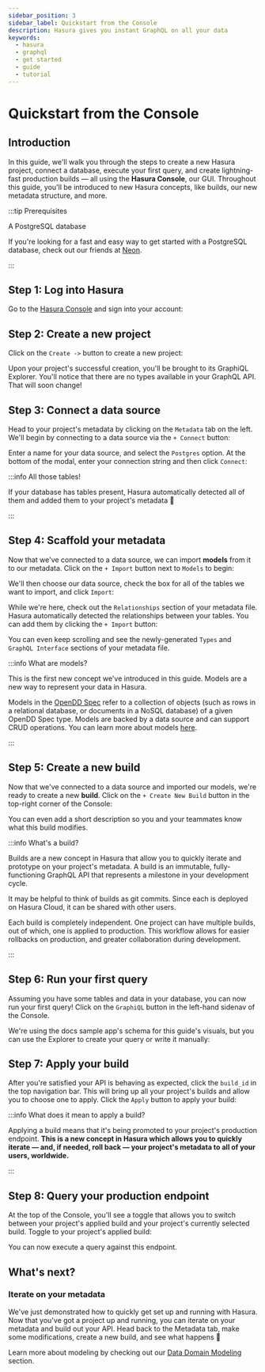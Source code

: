 ```yaml
---
sidebar_position: 3
sidebar_label: Quickstart from the Console
description: Hasura gives you instant GraphQL on all your data
keywords:
  - hasura
  - graphql
  - get started
  - guide
  - tutorial
---
```



# Quickstart from the Console

## Introduction

In this guide, we'll walk you through the steps to create a new Hasura project, connect a database, execute your first
query, and create lightning-fast production builds — all using the **Hasura Console**, our GUI. Throughout this guide,
you'll be introduced to new Hasura concepts, like builds, our new metadata structure, and more.

:::tip Prerequisites

A PostgreSQL database

If you're looking for a fast and easy way to get started with a PostgreSQL database, check out our friends at
[Neon](https://neon.tech).

:::

## Step 1: Log into Hasura

Go to the [Hasura Console](https://console.hasura.io) and sign into your account:

<Thumbnail src="/img/get-started/0.0.1_console-login.png" alt="Log into Hasura Console" width="1000px" />

## Step 2: Create a new project

Click on the `Create ->` button to create a new project:

<Thumbnail src="/img/get-started/0.0.1_console-create-project.png" alt="Create new project" width="1000px" />

Upon your project's successful creation, you'll be brought to its GraphiQL Explorer. You'll notice that there are no
types available in your GraphQL API. That will soon change!

<Thumbnail src="/img/get-started/0.0.1_console-click-metadata.png" alt="Empty GraphiQL" width="1000px" />

## Step 3: Connect a data source

Head to your project's metadata by clicking on the `Metadata` tab on the left. We'll begin by connecting to a data
source via the `+ Connect` button:

<Thumbnail
  src="/img/get-started/0.0.1_console-connect-data-source.png"
  alt="Click to connect data source"
  width="1000px"
/>

Enter a name for your data source, and select the `Postgres` option. At the bottom of the modal, enter your connection
string and then click `Connect`:

<Thumbnail src="/img/get-started/0.0.1_console-add-connection-string.png" alt="Add connection details" width="1000px" />

:::info All those tables!

If your database has tables present, Hasura automatically detected all of them and added them to your project's metadata
🎉

:::

## Step 4: Scaffold your metadata

Now that we've connected to a data source, we can import **models** from it to our metadata. Click on the `+ Import`
button next to `Models` to begin:

<Thumbnail src="/img/get-started/0.0.1_console-add-models.png" alt="Click + Import for Models" width="1000px" />

We'll then choose our data source, check the box for all of the tables we want to import, and click `Import`:

<Thumbnail src="/img/get-started/0.0.1_console-check-all-import.png" alt="Add models" width="1000px" />

While we're here, check out the `Relationships` section of your metadata file. Hasura automatically detected the
relationships between your tables. You can add them by clicking the `+ Import` button:

<Thumbnail
  src="/img/get-started/0.0.1_console-show-relationships.png"
  alt="Show relationships in metadata view"
  width="1000px"
/>

You can even keep scrolling and see the newly-generated `Types` and `GraphQL Interface` sections of your metadata file.

:::info What are models?

This is the first new concept we've introduced in this guide. Models are a new way to represent your data in Hasura.

Models in the [OpenDD Spec](/data-domain-modeling/overview.mdx) refer to a collection of objects (such as rows in a
relational database, or documents in a NoSQL database) of a given OpenDD Spec type. Models are backed by a data source
and can support CRUD operations. You can learn more about models [here](/data-domain-modeling/models.mdx).

:::

## Step 5: Create a new build

Now that we've connected to a data source and imported our models, we're ready to create a new **build**. Click on the
`+ Create New Build` button in the top-right corner of the Console:

<Thumbnail src="/img/get-started/0.0.1_create-new-build.png" alt="Create a new build" width="1000px" />

You can even add a short description so you and your teammates know what this build modifies.

:::info What's a build?

Builds are a new concept in Hasura that allow you to quickly iterate and prototype on your project's metadata. A build
is an immutable, fully-functioning GraphQL API that represents a milestone in your development cycle.

It may be helpful to think of builds as git commits. Since each is deployed on Hasura Cloud, it can be shared with other
users.

Each build is completely independent. One project can have multiple builds, out of which, one is applied to production.
This workflow allows for easier rollbacks on production, and greater collaboration during development.

:::

## Step 6: Run your first query

Assuming you have some tables and data in your database, you can now run your first query! Click on the `GraphiQL`
button in the left-hand sidenav of the Console.

We're using the docs sample app's schema for this guide's visuals, but you can use the Explorer to create your query or
write it manually:

<Thumbnail src="/img/get-started/0.0.1_console-execute-query-on-build.png" alt="Execute a query" width="1000px" />

## Step 7: Apply your build

After you're satisfied your API is behaving as expected, click the `build_id` in the top navigation bar. This will bring
up all your project's builds and allow you to choose one to apply. Click the `Apply` button to apply your build:

<Thumbnail src="/img/get-started/0.0.1_console-apply-build.png" alt="Apply a build" width="1000px" />

:::info What does it mean to apply a build?

Applying a build means that it's being promoted to your project's production endpoint. **This is a new concept in Hasura
which allows you to quickly iterate — and, if needed, roll back — your project's metadata to all of your users,
worldwide.**

:::

## Step 8: Query your production endpoint

At the top of the Console, you'll see a toggle that allows you to switch between your project's applied build and your
project's currently selected build. Toggle to your project's applied build:

<Thumbnail src="/img/get-started/0.1.1_console-view-project-graphiql.png" alt="Toggle production" width="1000px" />

You can now execute a query against this endpoint.

## What's next?

### Iterate on your metadata

We've just demonstrated how to quickly get set up and running with Hasura. Now that you've got a project up and running,
you can iterate on your metadata and build out your API. Head back to the Metadata tab, make some modifications, create
a new build, and see what happens 🎉

Learn more about modeling by checking out our [Data Domain Modeling](/data-domain-modeling/overview.mdx) section.
